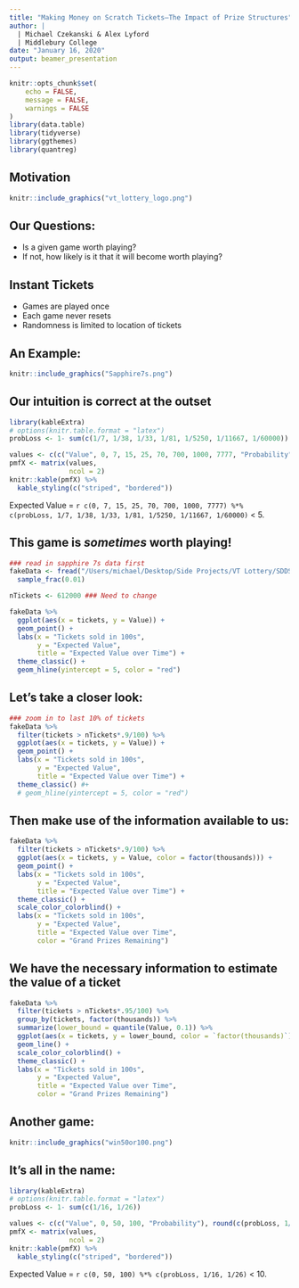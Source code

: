 ```yaml
---
title: "Making Money on Scratch Tickets—The Impact of Prize Structures"
author: | 
  | Michael Czekanski & Alex Lyford
  | Middlebury College
date: "January 16, 2020"
output: beamer_presentation
---
```


```r
knitr::opts_chunk$set(
	echo = FALSE,
	message = FALSE,
	warnings = FALSE
)
library(data.table)
library(tidyverse)
library(ggthemes)
library(quantreg)
```

## Motivation

```r
knitr::include_graphics("vt_lottery_logo.png")
```



## Our Questions:

- Is a given game worth playing?
- If not, how likely is it that it will become worth playing?

## Instant Tickets

- Games are played once
- Each game never resets
- Randomness is limited to location of tickets

## An Example:

```r
knitr::include_graphics("Sapphire7s.png")
```

## Our intuition is correct at the outset

```r
library(kableExtra)
# options(knitr.table.format = "latex")
probLoss <- 1- sum(c(1/7, 1/38, 1/33, 1/81, 1/5250, 1/11667, 1/60000))

values <- c(c("Value", 0, 7, 15, 25, 70, 700, 1000, 7777, "Probability"), round(c(probLoss, 1/7, 1/38, 1/33, 1/81, 1/5250, 1/11667, 1/60000), 5))
pmfX <- matrix(values, 
               ncol = 2)
knitr::kable(pmfX) %>%
  kable_styling(c("striped", "bordered"))
```

Expected Value = `r c(0, 7, 15, 25, 70, 700, 1000, 7777) %*% c(probLoss, 1/7, 1/38, 1/33, 1/81, 1/5250, 1/11667, 1/60000)` < 5.

## This game is *sometimes* worth playing!

```r

### read in sapphire 7s data first
fakeData <- fread("/Users/michael/Desktop/Side Projects/VT Lottery/SDDSimulationData.csv") %>%
  sample_frac(0.01)

nTickets <- 612000 ### Need to change

fakeData %>%
  ggplot(aes(x = tickets, y = Value)) +
  geom_point() +
  labs(x = "Tickets sold in 100s",
       y = "Expected Value",
       title = "Expected Value over Time") +
  theme_classic() +
  geom_hline(yintercept = 5, color = "red")
```

## Let's take a closer look:

```r

### zoom in to last 10% of tickets
fakeData %>%
  filter(tickets > nTickets*.9/100) %>%
  ggplot(aes(x = tickets, y = Value)) +
  geom_point() +
  labs(x = "Tickets sold in 100s",
       y = "Expected Value",
       title = "Expected Value over Time") +
  theme_classic() #+
  # geom_hline(yintercept = 5, color = "red")
```

## Then make use of the information available to us:

```r
fakeData %>%
  filter(tickets > nTickets*.9/100) %>%
  ggplot(aes(x = tickets, y = Value, color = factor(thousands))) +
  geom_point() +
  labs(x = "Tickets sold in 100s",
       y = "Expected Value",
       title = "Expected Value over Time") +
  theme_classic() +
  scale_color_colorblind() +
  labs(x = "Tickets sold in 100s",
       y = "Expected Value",
       title = "Expected Value over Time",
       color = "Grand Prizes Remaining")


```

## We have the necessary information to estimate the value of a ticket

```r
fakeData %>%
  filter(tickets > nTickets*.95/100) %>%
  group_by(tickets, factor(thousands)) %>%
  summarize(lower_bound = quantile(Value, 0.1)) %>%
  ggplot(aes(x = tickets, y = lower_bound, color = `factor(thousands)`)) +
  geom_line() +
  scale_color_colorblind() +
  theme_classic() +
  labs(x = "Tickets sold in 100s",
       y = "Expected Value",
       title = "Expected Value over Time",
       color = "Grand Prizes Remaining")
```

## Another game:

```r
knitr::include_graphics("win50or100.png")
```


## It's all in the name:

```r
library(kableExtra)
# options(knitr.table.format = "latex")
probLoss <- 1- sum(c(1/16, 1/26))

values <- c(c("Value", 0, 50, 100, "Probability"), round(c(probLoss, 1/16, 1/26), 5))
pmfX <- matrix(values, 
               ncol = 2)
knitr::kable(pmfX) %>%
  kable_styling(c("striped", "bordered"))
```

Expected Value = `r c(0, 50, 100) %*% c(probLoss, 1/16, 1/26)` < 10.

<!-- Rinse and repeat with win 50 for the first graph and then color -->
<!-- talk about the perecentage of times each enters the state -->
<!-- show that they enter at different times -->